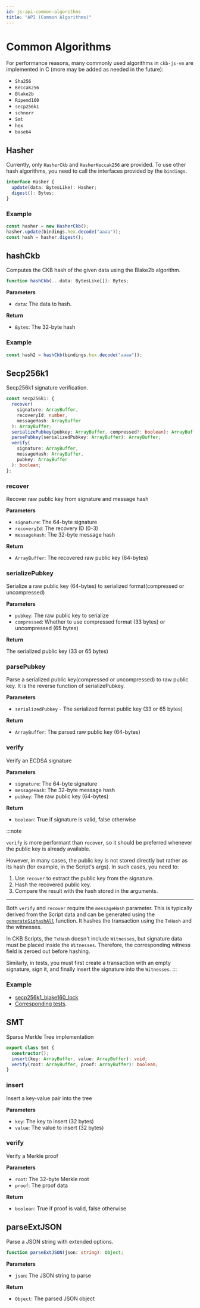 ```yaml
---
id: js-api-common-algorithms
title: "API (Common Algorithms)"
---
```



# Common Algorithms

For performance reasons, many commonly used algorithms in `ckb-js-vm` are implemented in C (more may be added as needed in the future):

- `Sha256`
- `Keccak256`
- `Blake2b`
- `Ripemd160`
- `secp256k1`
- `schnorr`
- `Smt`
- `hex`
- `base64`

## Hasher

Currently, only `HasherCkb` and `HasherKeccak256` are provided. To use other hash algorithms, you need to call the interfaces provided by the `bindings`.

```ts
interface Hasher {
  update(data: BytesLike): Hasher;
  digest(): Bytes;
}
```

### Example

```ts
const hasher = new HasherCkb();
hasher.update(bindings.hex.decode("aaaa"));
const hash = hasher.digest();
```

## hashCkb

Computes the CKB hash of the given data using the Blake2b algorithm.

```ts
function hashCkb(...data: BytesLike[]): Bytes;
```

**Parameters**

- `data`: The data to hash.

**Return**

- `Bytes`: The 32-byte hash

### Example

```ts
const hash2 = hashCkb(bindings.hex.decode("aaaa"));
```

## Secp256k1

Secp256k1 signature verification.

```ts
const secp256k1: {
  recover(
    signature: ArrayBuffer,
    recoveryId: number,
    messageHash: ArrayBuffer
  ): ArrayBuffer;
  serializePubkey(pubkey: ArrayBuffer, compressed?: boolean): ArrayBuffer;
  parsePubkey(serializedPubkey: ArrayBuffer): ArrayBuffer;
  verify(
    signature: ArrayBuffer,
    messageHash: ArrayBuffer,
    pubkey: ArrayBuffer
  ): boolean;
};
```

### recover

Recover raw public key from signature and message hash

**Parameters**

- `signature`: The 64-byte signature
- `recoveryId`: The recovery ID (0-3)
- `messageHash`: The 32-byte message hash

**Return**

- `ArrayBuffer`: The recovered raw public key (64-bytes)

### serializePubkey

Serialize a raw public key (64-bytes) to serialized format(compressed or uncompressed)

**Parameters**

- `pubkey`: The raw public key to serialize
- `compressed`: Whether to use compressed format (33 bytes) or uncompressed (65 bytes)

**Return**

The serialized public key (33 or 65 bytes)

### parsePubkey

Parse a serialized public key(compressed or uncompressed) to raw public key. It is the reverse function of serializePubkey.

**Parameters**

- `serializedPubkey` - The serialized format public key (33 or 65 bytes)

**Return**

- `ArrayBuffer`: The parsed raw public key (64-bytes)

### verify

Verify an ECDSA signature

**Parameters**

- `signature`: The 64-byte signature
- `messageHash`: The 32-byte message hash
- `pubkey`: The raw public key (64-bytes)

**Return**

- `boolean`: True if signature is valid, false otherwise

:::note

`verify` is more performant than `recover`, so it should be preferred whenever the public key is already available.

However, in many cases, the public key is not stored directly but rather as its hash (for example, in the Script's args). In such cases, you need to:

1. Use `recover` to extract the public key from the signature.
2. Hash the recovered public key.
3. Compare the result with the hash stored in the arguments.

---

Both `verify` and `recover` require the `messageHash` parameter. This is typically derived from the Script data and can be generated using the [`generateSighashAll`](https://github.com/nervosnetwork/ckb-js-vm/blob/main/packages/examples/src/secp256k1_blake160_lock.ts#L25) function. It hashes the transaction using the `TxHash` and the witnesses.

In CKB Scripts, the `TxHash` doesn't include `Witnesses`, but signature data must be placed inside the `Witnesses`. Therefore, the corresponding witness field is zeroed out before hashing.

Similarly, in tests, you must first create a transaction with an empty signature, sign it, and finally insert the signature into the `Witnesses`.
:::

### Example

- [secp256k1_blake160_lock](https://github.com/nervosnetwork/ckb-js-vm/blob/main/packages/examples/src/secp256k1_blake160_lock.ts)
- [Corresponding tests](https://github.com/nervosnetwork/ckb-js-vm/blob/main/packages/examples/src/secp256k1_blake160_lock.test.ts).

## SMT

Sparse Merkle Tree implementation

```ts
export class Smt {
  constructor();
  insert(key: ArrayBuffer, value: ArrayBuffer): void;
  verify(root: ArrayBuffer, proof: ArrayBuffer): boolean;
}
```

### insert

Insert a key-value pair into the tree

**Parameters**

- `key`: The key to insert (32 bytes)
- `value`: The value to insert (32 bytes)

### verify

Verify a Merkle proof

**Parameters**

- `root`: The 32-byte Merkle root
- `proof`: The proof data

**Return**

- `boolean`: True if proof is valid, false otherwise

## parseExtJSON

Parse a JSON string with extended options.

```ts
function parseExtJSON(json: string): Object;
```

**Parameters**

- `json`: The JSON string to parse

**Return**

- `Object`: The parsed JSON object
